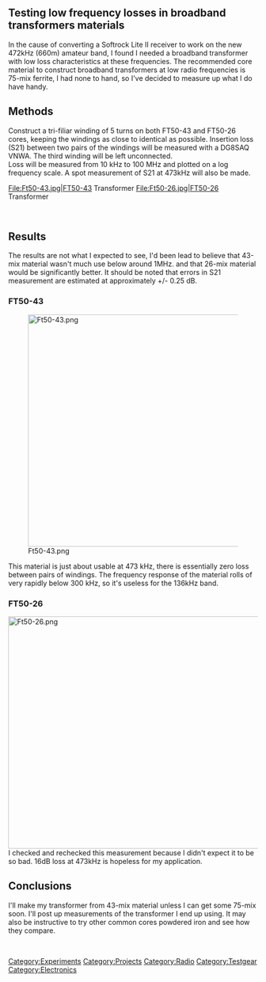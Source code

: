 == Testing low frequency losses in broadband transformers materials  ==

In the cause of converting a Softrock Lite II receiver to work on the new 472kHz (660m) amateur band, I found I needed a broadband transformer with low loss characteristics at these frequencies. The recommended core material to construct broadband transformers at low radio frequencies is 75-mix ferrite, I had none to hand, so I've decided to measure up what I do have handy. 

== Methods  ==

Construct a tri-filiar winding of 5 turns on both FT50-43 and FT50-26 cores, keeping the windings as close to identical as possible. Insertion loss (S21) between two pairs of the windings will be measured with a DG8SAQ VNWA. The third winding will be left unconnected. <br> 

Loss will be measured from 10 kHz to 100 MHz and plotted on a log frequency scale. A spot measurement of S21 at 473kHz will also be made. 

<gallery heights="400px" widths="400px" perrow="2" caption="Broadband transformers under test - Click Image for larger version">
File:Ft50-43.jpg|FT50-43 Transformer 
File:Ft50-26.jpg|FT50-26 Transformer 
</gallery><br> 

== Results  ==

The results are not what I&nbsp;expected to see, I'd been lead to believe that 43-mix material wasn't much use below around 1MHz. and that 26-mix material would be significantly better. It should be noted that errors in S21 measurement are estimated at approximately +/- 0.25 dB. 

=== FT50-43  ===

[[Image:Ft50-43.png|thumb|center|800x469px]] 

This material is just about usable at 473 kHz, there is essentially zero loss between pairs of windings. The frequency response of the material rolls of very rapidly below 300 kHz, so it's useless for the 136kHz band. 

=== FT50-26  ===

[[Image:Ft50-26.png|thumb|center|800x469px]]I&nbsp;checked and rechecked this measurement because I&nbsp;didn't expect it to be so bad. 16dB loss at 473kHz is hopeless for my application. 

== Conclusions  ==

I'll make my transformer from 43-mix material unless I&nbsp;can get some 75-mix soon. I'll post up measurements of the transformer I&nbsp;end up using. It may also be instructive to try other common cores powdered iron and see how they compare. 

<br> 

[[Category:Experiments]][[Category:Projects]][[Category:Radio]][[Category:Testgear]][[Category:Electronics]]